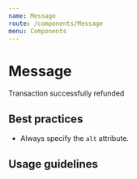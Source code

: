 ```yaml
---
name: Message
route: /components/Message
menu: Components
---
```



# Message

<Playground wrapper={Wrapper}>
  <Message>
    <MessageIcon>
      <HelpIcon/> 
    </MessageIcon>
    <Heading size={Heading.KILO} element="h4" margin={false}>
      Transaction successfully refunded
    </Heading>
  </Message>
</Playground>

## Best practices

- Always specify the `alt` attribute.

## Usage guidelines
